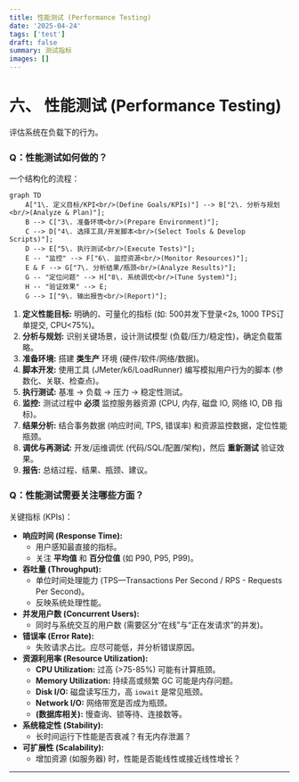 ```yaml
---
title: 性能测试 (Performance Testing)
date: '2025-04-24'
tags: ['test']
draft: false
summary: 测试指标
images: []
---
```

# 六、 性能测试 (Performance Testing)

评估系统在负载下的行为。

### Q：性能测试如何做的？

一个结构化的流程：

```mermaid 
graph TD
    A["1\. 定义目标/KPI<br/>(Define Goals/KPIs)"] --> B["2\. 分析与规划<br/>(Analyze & Plan)"];
    B --> C["3\. 准备环境<br/>(Prepare Environment)"];
    C --> D["4\. 选择工具/开发脚本<br/>(Select Tools & Develop Scripts)"];
    D --> E["5\. 执行测试<br/>(Execute Tests)"];
    E -- "监控" --> F["6\. 监控资源<br/>(Monitor Resources)"];
    E & F --> G["7\. 分析结果/瓶颈<br/>(Analyze Results)"];
    G -- "定位问题" --> H["8\. 系统调优<br/>(Tune System)"];
    H -- "验证效果" --> E;
    G --> I["9\. 输出报告<br/>(Report)"];

```


1. **定义性能目标:** 明确的、可量化的指标 (如: 500并发下登录\<2s, 1000 TPS订单提交, CPU\<75%)。
2. **分析与规划:** 识别关键场景，设计测试模型 (负载/压力/稳定性)，确定负载策略。
3. **准备环境:** 搭建 **类生产** 环境 (硬件/软件/网络/数据)。
4. **脚本开发:** 使用工具 (JMeter/k6/LoadRunner) 编写模拟用户行为的脚本 (参数化、关联、检查点)。
5. **执行测试:** 基准 -> 负载 -> 压力 -> 稳定性测试。
6. **监控:** 测试过程中 **必须** 监控服务器资源 (CPU, 内存, 磁盘 IO, 网络 IO, DB 指标)。
7. **结果分析:** 结合事务数据 (响应时间, TPS, 错误率) 和资源监控数据，定位性能瓶颈。
8. **调优与再测试:** 开发/运维调优 (代码/SQL/配置/架构)，然后 **重新测试** 验证效果。
9. **报告:** 总结过程、结果、瓶颈、建议。

### Q：性能测试需要关注哪些方面？

关键指标 (KPIs)：

- **响应时间 (Response Time):**
  - 用户感知最直接的指标。
  - 关注 **平均值** 和 **百分位值** (如 P90, P95, P99)。
- **吞吐量 (Throughput):**
  - 单位时间处理能力 (TPS—Transactions Per Second / RPS - Requests Per Second)。
  - 反映系统处理性能。
- **并发用户数 (Concurrent Users):**
  - 同时与系统交互的用户数 (需要区分“在线”与“正在发请求”的并发)。
- **错误率 (Error Rate):**
  - 失败请求占比。应尽可能低，并分析错误原因。
- **资源利用率 (Resource Utilization):**
  - **CPU Utilization:** 过高 (>75-85%) 可能有计算瓶颈。
  - **Memory Utilization:** 持续高或频繁 GC 可能是内存问题。
  - **Disk I/O:** 磁盘读写压力，高 `iowait` 是常见瓶颈。
  - **Network I/O:** 网络带宽是否成为瓶颈。
  - **(数据库相关):** 慢查询、锁等待、连接数等。
- **系统稳定性 (Stability):**
  - 长时间运行下性能是否衰减？有无内存泄漏？
- **可扩展性 (Scalability):**
  - 增加资源 (如服务器) 时，性能是否能线性或接近线性增长？

***
